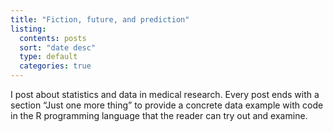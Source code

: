 ```yaml
---
title: "Fiction, future, and prediction"
listing: 
  contents: posts
  sort: "date desc"
  type: default
  categories: true
---
```


I post about statistics and data in medical research. Every post ends with a section "Just one more thing" to provide a concrete data example with code in the R programming language that the reader can try out and examine.